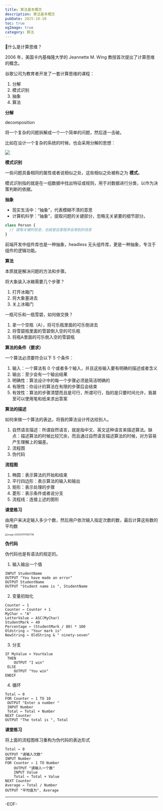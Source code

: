 ```yaml
---
title: 算法基本概念
description: 算法基本概念
pubDate: 2025-10-10
toc: true
ogImage: true
category: 算法
---
```


🙋什么是计算思维？

2006 年，美国卡内基梅隆大学的 Jeannette M. Wing 教授首次提出了计算思维的概念。

谷歌公司为教育者开发了一套计算思维的课程：

1. 分解
2. 模式识别
3. 抽象
4. 算法

**分解**

decomposition

将一个复杂的问题拆解成一个一个简单的问题，然后逐一击破。

比如在设计一个复杂的系统的时候，也会采用分解的思想：

![](https://raw.githubusercontent.com/Joruno-w/blog/main/img/20251014161734907.png)

**模式识别**

一些问题具备相同的属性或者说相似之处，这些相似之处被称之为 **模式**。

模式识别指的就是在一组数据中找出特征或规则，用于对数据进行分类，以作为决策判断的依据。

**抽象**

- 现实生活中：“抽象”，代表模糊不清的意思
- 计算机科学：“抽象”，提取问题的关键部分，忽略无关紧要的细节部分。

```js
class Person {
  // 提取关键的信息，也就是这里程序会用到的信息
}
```

前端开发中组件库也是一种抽象，headless 无头组件库，更是一种抽象，专注于组件的逻辑功能。

**算法**

本质就是解决问题的方法和步骤。

将大象装入冰箱需要几个步骤？

1. 打开冰箱门
2. 将大象塞进去
3. 关上冰箱门

一瓶可乐和一瓶雪碧，如何做交换？

1. 拿一个空瓶（A），将可乐瓶里面的可乐倒进去
2. 将雪碧瓶里面的雪碧倒入空的可乐瓶
3. 将瓶A里面的可乐倒入空的雪碧瓶

**算法的条件（要求）**

一个算法必须要符合以下 5 个条件：

1. 输入：一个算法有 0 个或者多个输入，并且这些输入要有明确的描述或者含义
2. 输出：至少会有一个输出结果
3. 明确性：算法设计中的每一个步骤必须是简洁明确的
4. 有限性：你设计的算法在有限的步骤后会结束
5. 有效性：算法的步骤清楚而且是可行，所谓可行，指的是只要时间允许，我甚至可以使用笔和纸来求出答案

**算法的描述**

如何来做一个算法的表达，将我的算法设计传达给别人。

1. 自然语言描述：所谓自然语言，就是指中文、英文这种语言来描述算法。缺点：描述算法的时候比较冗余，而且通过自然语言描述算法的时候，对方容易产生理解上的偏差。
2. 流程图
3. 伪代码

**流程图**

1. 椭圆：表示算法的开始和结束
2. 平行四边形：表示算法的输入和输出
3. 矩形：表示处理的步骤
4. 菱形：表示条件或者说分支
5. 流程线：连接上述的图形

**课堂练习**

由用户来决定输入多少个数，然后用户依次输入指定次数的数，最后计算这些数的平均数

<img
  src="https://xiejie-typora.oss-cn-chengdu.aliyuncs.com/2025-03-11-031922.png"
  alt="image-20250311111921736"
  style="zoom:50%;"
/>

**伪代码**

伪代码也是有语法的规定的。

1. 输入输出一个值

```pseudocode
INPUT StudentName
OUTPUT "You have made an error"
OUTPUT StudentName
OUTPUT "Student name is ", StudentName
```

2. 变量初始化

```pseudocode
Counter ← 1
Counter ← Counter + 1
MyChar ← "A"
LetterValue ← ASC(MyChar)
StudentMark ← 40
Percentage ← (StudentMark / 80) * 100
Oldstring ← "Your mark is"
NewString ← OldString & " ninety-seven"
```

3. 分支

```pseudocode
IF MyValue > YourValue
 THEN
 	OUTPUT "I win"
 ELSE
 	OUTPUT "You win"
ENDIF
```

4. 循环

```pseudocode
Total ← 0
FOR Counter ← 1 TO 10
 OUTPUT "Enter a number "
 INPUT Number
 Total ← Total + Number
NEXT Counter
OUTPUT "The total is ", Total
```

**课堂练习**

将上面的流程图练习重构为伪代码的表达形式

```pseudocode
Total ← 0
OUTPUT "请输入次数"
INPUT Number
FOR Counter ← 1 TO Number
	OUTPUT "请输入一个数"
	INPUT Value
	Total ← Total + Value
NEXT Counter
Average ← Total / Number
OUTPUT "平均值为", Average
```

---

-EOF-
